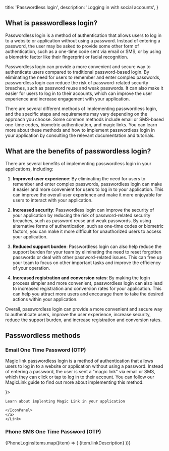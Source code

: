 
  title: 'Passwordless login',
  description: 'Logging in with social accounts',
}

## What is passwordless login?

Passwordless login is a method of authentication that allows users to log in to a website or application without using a password. Instead of entering a password, the user may be asked to provide some other form of authentication, such as a one-time code sent via email or SMS, or by using a biometric factor like their fingerprint or facial recognition.

Passwordless login can provide a more convenient and secure way to authenticate users compared to traditional password-based login. By eliminating the need for users to remember and enter complex passwords, passwordless login can reduce the risk of password-related security breaches, such as password reuse and weak passwords. It can also make it easier for users to log in to their accounts, which can improve the user experience and increase engagement with your application.

There are several different methods of implementing passwordless login, and the specific steps and requirements may vary depending on the approach you choose. Some common methods include email or SMS-based one-time codes, biometric authentication, and magic links. You can learn more about these methods and how to implement passwordless login in your application by consulting the relevant documentation and tutorials.

## What are the benefits of passwordless login?

There are several benefits of implementing passwordless login in your applications, including:

1. **Improved user experience**: By eliminating the need for users to remember and enter complex passwords, passwordless login can make it easier and more convenient for users to log in to your application. This can improve the overall user experience and make it more enjoyable for users to interact with your application.

2. **Increased security**: Passwordless login can improve the security of your application by reducing the risk of password-related security breaches, such as password reuse and weak passwords. By using alternative forms of authentication, such as one-time codes or biometric factors, you can make it more difficult for unauthorized users to access your application.

3. **Reduced support burden**: Passwordless login can also help reduce the support burden for your team by eliminating the need to reset forgotten passwords or deal with other password-related issues. This can free up your team to focus on other important tasks and improve the efficiency of your operation.

4. **Increased registration and conversion rates**: By making the login process simpler and more convenient, passwordless login can also lead to increased registration and conversion rates for your application. This can help you attract more users and encourage them to take the desired actions within your application.

Overall, passwordless login can provide a more convenient and secure way to authenticate users, improve the user experience, increase security, reduce the support burden, and increase registration and conversion rates.

## Passwordless methods

### Email One Time Password (OTP)

Magic link passwordless login is a method of authentication that allows users to log in to a
website or application without using a password. Instead of entering a password, the user is sent
a "magic link" via email or SMS, which they can click or tap to log in to their account. You can
follow our MagicLink guide to find out more about implementing this method.

<div className="grid grid-cols-2 gap-12">

</div>

<div className="grid grid-cols-3 gap-10 not-prose py-8">
  <Link href={`/auth/auth-magic-link`}  passHref>
    <a>
    <IconPanel title={'Magic Link'} span="col-span-6" icon={
      <svg xmlns="http://www.w3.org/2000/svg" fill="none" viewBox="0 0 24 24" stroke-width="1.5" stroke="currentColor" class="w-5 h-5 text-gold-1000">
        <path stroke-linecap="round" stroke-linejoin="round" d="M9.813 15.904L9 18.75l-.813-2.846a4.5 4.5 0 00-3.09-3.09L2.25 12l2.846-.813a4.5 4.5 0 003.09-3.09L9 5.25l.813 2.846a4.5 4.5 0 003.09 3.09L15.75 12l-2.846.813a4.5 4.5 0 00-3.09 3.09zM18.259 8.715L18 9.75l-.259-1.035a3.375 3.375 0 00-2.455-2.456L14.25 6l1.036-.259a3.375 3.375 0 002.455-2.456L18 2.25l.259 1.035a3.375 3.375 0 002.456 2.456L21.75 6l-1.035.259a3.375 3.375 0 00-2.456 2.456zM16.894 20.567L16.5 21.75l-.394-1.183a2.25 2.25 0 00-1.423-1.423L13.5 18.75l1.183-.394a2.25 2.25 0 001.423-1.423l.394-1.183.394 1.183a2.25 2.25 0 001.423 1.423l1.183.394-1.183.394a2.25 2.25 0 00-1.423 1.423z" />
      </svg>
    }>

    Learn about implenting Magic Link in your application

    </IconPanel>
    </a>
    </Link>

</div>

### Phone SMS One Time Password (OTP)

<div className="grid grid-cols-12 gap-10 not-prose py-8">
  {PhoneLoginsItems.map((item) => (  
    <Link href={`/${item.url}`} key={item.name} passHref>
      <a className="col-span-4">
        <IconPanel
          title={item.name}
          span="col-span-6"
          icon={item.icon}
          isDarkMode={item.isDarkMode}
        >
          {item.linkDescription}
        </IconPanel>
      </a>
    </Link>
))}

</div>


